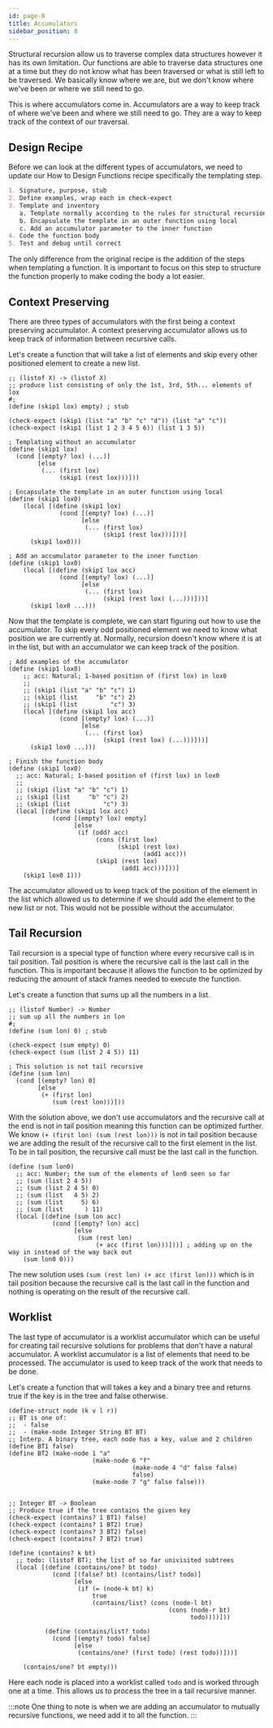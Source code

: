 ```yaml
---
id: page-8
title: Accumulators
sidebar_position: 8
---
```


Structural recursion allow us to traverse complex data structures however it has its own limitation. Our functions are able to traverse data structures one at a time but they do not know what has been traversed or what is still left to be traversed. We basically know where we are, but we don't know where we've been or where we still need to go.

This is where accumulators come in. Accumulators are a way to keep track of where we've been and where we still need to go. They are a way to keep track of the context of our traversal.

## Design Recipe

Before we can look at the different types of accumulators, we need to update our How to Design Functions recipe specifically the templating step.

```md title="How to Design Functions" showLineNumbers
1. Signature, purpose, stub
2. Define examples, wrap each in check-expect
3. Template and inventory
   a. Template normally according to the rules for structural recursion
   b. Encapsulate the template in an outer function using local
   c. Add an accumulator parameter to the inner function
4. Code the function body
5. Test and debug until correct
```

The only difference from the original recipe is the addition of the steps when templating a function. It is important to focus on this step to structure the function properly to make coding the body a lot easier.

## Context Preserving

There are three types of accumulators with the first being a context preserving accumulator. A context preserving accumulator allows us to keep track of information between recursive calls.

Let's create a function that will take a list of elements and skip every other positioned element to create a new list.

```racket title="Skipping Elements" showLineNumbers
;; (listof X) -> (listof X)
;; produce list consisting of only the 1st, 3rd, 5th... elements of lox
#;
(define (skip1 lox) empty) ; stub

(check-expect (skip1 (list "a" "b" "c" "d")) (list "a" "c"))
(check-expect (skip1 (list 1 2 3 4 5 6)) (list 1 3 5))

; Templating without an accumulator
(define (skip1 lox)
  (cond [(empty? lox) (...)]
        [else
         (... (first lox)
              (skip1 (rest lox)))]))

; Encapsulate the template in an outer function using local
(define (skip1 lox0)
    (local [(define (skip1 lox)
              (cond [(empty? lox) (...)]
                    [else
                     (... (first lox)
                          (skip1 (rest lox)))]))]
      (skip1 lox0)))

; Add an accumulator parameter to the inner function
(define (skip1 lox0)
    (local [(define (skip1 lox acc)
              (cond [(empty? lox) (...)]
                    [else
                     (... (first lox)
                          (skip1 (rest lox) (...)))]))]
      (skip1 lox0 ...)))
```

Now that the template is complete, we can start figuring out how to use the accumulator. To skip every odd positioned element we need to know what position we are currently at. Normally, recursion doesn't know where it is at in the list, but with an accumulator we can keep track of the position.

```racket title="Finishing Context Accumulator" showLineNumbers
; Add examples of the accumulator
(define (skip1 lox0)
    ;; acc: Natural; 1-based position of (first lox) in lox0
    ;;
    ;; (skip1 (list "a" "b" "c") 1)
    ;; (skip1 (list     "b" "c") 2)
    ;; (skip1 (list         "c") 3)
    (local [(define (skip1 lox acc)
              (cond [(empty? lox) (...)]
                    [else
                     (... (first lox)
                          (skip1 (rest lox) (...)))]))]
      (skip1 lox0 ...)))

; Finish the function body
(define (skip1 lox0)
  ;; acc: Natural; 1-based position of (first lox) in lox0
  ;;
  ;; (skip1 (list "a" "b" "c") 1)
  ;; (skip1 (list     "b" "c") 2)
  ;; (skip1 (list         "c") 3)
  (local [(define (skip1 lox acc)
            (cond [(empty? lox) empty]
                  [else
                   (if (odd? acc)
                        (cons (first lox)
                              (skip1 (rest lox)
                                     (add1 acc)))
                        (skip1 (rest lox)
                               (add1 acc)))]))]
    (skip1 lox0 1)))
```

The accumulator allowed us to keep track of the position of the element in the list which allowed us to determine if we should add the element to the new list or not. This would not be possible without the accumulator.

## Tail Recursion

Tail recursion is a special type of function where every recursive call is in tail position. Tail position is where the recursive call is the last call in the function. This is important because it allows the function to be optimized by reducing the amount of stack frames needed to execute the function.

Let's create a function that sums up all the numbers in a list.

```racket title="Summing a List" showLineNumbers
;; (listof Number) -> Number
;; sum up all the numbers in lon
#;
(define (sum lon) 0) ; stub

(check-expect (sum empty) 0)
(check-expect (sum (list 2 4 5)) 11)

; This solution is not tail recursive
(define (sum lon)
  (cond [(empty? lon) 0]
        [else
         (+ (first lon)
            (sum (rest lon)))]))
```

With the solution above, we don't use accumulators and the recursive call at the end is not in tail position meaning this function can be optimized further. We know `(+ (first lon) (sum (rest lon)))` is not in tail position because we are adding the result of the recursive call to the first element in the list. To be in tail position, the recursive call must be the last call in the function.

```racket title="Tail Recursive Sum" showLineNumbers
(define (sum lon0)
  ;; acc: Number; the sum of the elements of lon0 seen so far
  ;; (sum (list 2 4 5))
  ;; (sum (list 2 4 5) 0)
  ;; (sum (list   4 5) 2)
  ;; (sum (list     5) 6)
  ;; (sum (list      ) 11)
  (local [(define (sum lon acc)
            (cond [(empty? lon) acc]
                  [else
                   (sum (rest lon)
                        (+ acc (first lon)))]))] ; adding up on the way in instead of the way back out
    (sum lon0 0)))
```

The new solution uses `(sum (rest lon) (+ acc (first lon)))` which is in tail position because the recursive call is the last call in the function and nothing is operating on the result of the recursive call.

## Worklist

The last type of accumulator is a worklist accumulator which can be useful for creating tail recursive solutions for problems that don't have a natural accumulator. A worklist accumulator is a list of elements that need to be processed. The accumulator is used to keep track of the work that needs to be done.

Let's create a function that will takes a key and a binary tree and returns true if the key is in the tree and false otherwise.

```racket title="Searching a Binary Tree" showLineNumbers
(define-struct node (k v l r))
;; BT is one of:
;;  - false
;;  - (make-node Integer String BT BT)
;; Interp. A binary tree, each node has a key, value and 2 children
(define BT1 false)
(define BT2 (make-node 1 "a"
                       (make-node 6 "f"
                                  (make-node 4 "d" false false)
                                  false)
                       (make-node 7 "g" false false)))


;; Integer BT -> Boolean
;; Produce true if the tree contains the given key
(check-expect (contains? 1 BT1) false)
(check-expect (contains? 1 BT2) true)
(check-expect (contains? 3 BT2) false)
(check-expect (contains? 7 BT2) true)

(define (contains? k bt)
  ;; todo: (listof BT); the list of so far univisited subtrees
  (local [(define (contains/one? bt todo)
            (cond [(false? bt) (contains/list? todo)]
                  [else
                   (if (= (node-k bt) k)
                       true
                       (contains/list? (cons (node-l bt)
                                            (cons (node-r bt)
                                                  todo))))]))
          
          (define (contains/list? todo)
            (cond [(empty? todo) false]
                  [else
                   (contains/one? (first todo) (rest todo))]))]
    
    (contains/one? bt empty)))
```

Here each node is placed into a worklist called `todo` and is worked through one at a time. This allows us to process the tree in a tail recursive manner.

:::note
One thing to note is when we are adding an accumulator to mutually recursive functions, we need add it to all the function.
:::